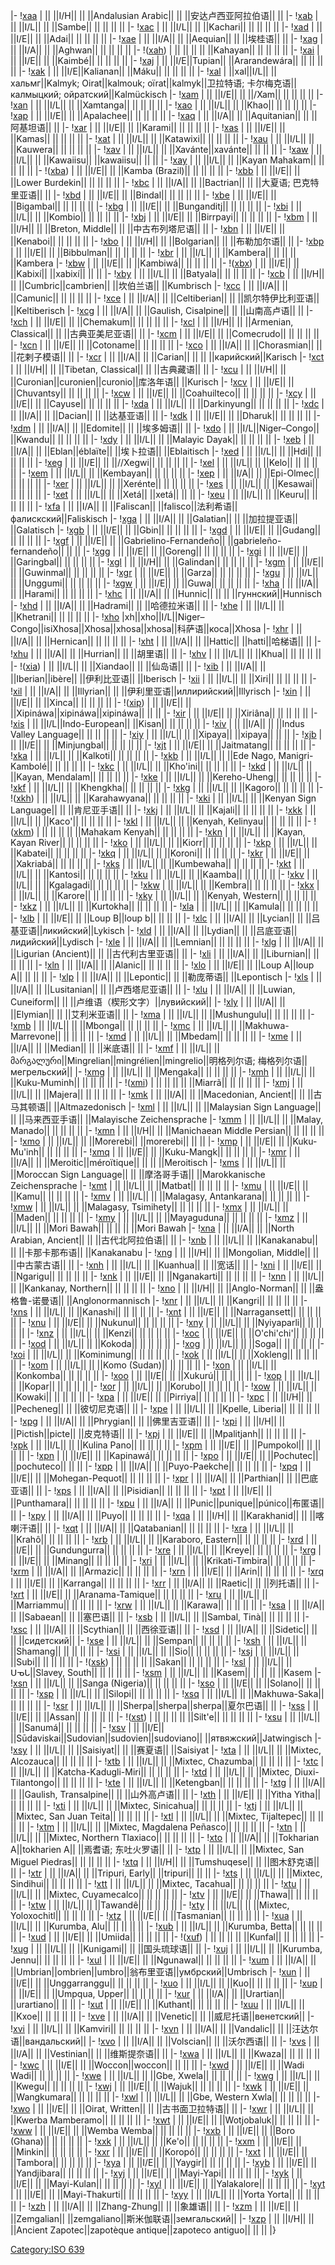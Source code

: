 {{ISO 639-3 header|X}}
|-{{ISO 639-3 style|I|H}}
![[ISO_639:xaa|xaa]] {{anchor|xaa}}
| || ||I/H|| || ||Andalusian Arabic|| || ||安达卢西亚阿拉伯语|| ||
|-
![[ISO_639:xab|xab]] {{anchor|xab}}
| || ||I/L|| || ||Sambe|| || || || ||
|-
![[ISO_639:xac|xac]] {{anchor|xac}}
| || ||I/L|| || ||Kachari|| || || || ||
|-{{ISO 639-3 style|I|E}}
![[ISO_639:xad|xad]] {{anchor|xad}}
| || ||I/E|| || ||Adai|| || || || ||
|-{{ISO 639-3 style|I|A}}
![[ISO_639:xae|xae]] {{anchor|xae}}
| || ||I/A|| || ||Aequian|| || ||埃桂语|| ||
|-{{ISO 639-3 style|I|A}}
![[ISO_639:xag|xag]] {{anchor|xag}}
| || ||I/A|| || ||Aghwan|| || || || ||
|-
!([[ISO_639:xah|xah]]) {{anchor|xah}}
| || || || || ||Kahayan|| || || || ||
|-{{ISO 639-3 style|I|E}}
![[ISO_639:xai|xai]] {{anchor|xai}}
| || ||I/E|| || ||Kaimbé|| || || || ||
|-{{ISO 639-3 style|I|E}}
![[ISO_639:xaj|xaj]] {{anchor|xaj}}
| || ||I/E||Tupian|| ||Ararandewára|| || || || ||
|-{{ISO 639-3 style|I|E}}
![[ISO_639:xak|xak]] {{anchor|xak}}
| || ||I/E||Kalianan|| ||Máku|| || || || ||
|-
![[ISO_639:xal|xal]] {{anchor|xal}}
| ||xal||I/L|| ||хальмг||Kalmyk; Oirat||kalmouk; oïrat||kalmyk||卫拉特语; 卡尔梅克语||калмыцкий; ойратский||Kalmückisch
|-{{ISO 639-3 style|I|E}}
![[ISO_639:xam|xam]] {{anchor|xam}}
| || ||I/E|| || ||/Xam|| || || || ||
|-
![[ISO_639:xan|xan]] {{anchor|xan}}
| || ||I/L|| || ||Xamtanga|| || || || ||
|-
![[ISO_639:xao|xao]] {{anchor|xao}}
| || ||I/L|| || ||Khao|| || || || ||
|-{{ISO 639-3 style|I|E}}
![[ISO_639:xap|xap]] {{anchor|xap}}
| || ||I/E|| || ||Apalachee|| || || || ||
|-{{ISO 639-3 style|I|A}}
![[ISO_639:xaq|xaq]] {{anchor|xaq}}
| || ||I/A|| || ||Aquitanian|| || ||阿基坦语|| ||
|-{{ISO 639-3 style|I|E}}
![[ISO_639:xar|xar]] {{anchor|xar}}
| || ||I/E|| || ||Karami|| || || || ||
|-{{ISO 639-3 style|I|E}}
![[ISO_639:xas|xas]] {{anchor|xas}}
| || ||I/E|| || ||Kamas|| || || || ||
|-
![[ISO_639:xat|xat]] {{anchor|xat}}
| || ||I/L|| || ||Katawixi|| || || || ||
|-
![[ISO_639:xau|xau]] {{anchor|xau}}
| || ||I/L|| || ||Kauwera|| || || || ||
|-
![[ISO_639:xav|xav]] {{anchor|xav}}
| || ||I/L|| || ||Xavánte||xavánte|| || || ||
|-
![[ISO_639:xaw|xaw]] {{anchor|xaw}}
| || ||I/L|| || ||Kawaiisu|| ||kawaiisu|| || ||
|-
![[ISO_639:xay|xay]] {{anchor|xay}}
| || ||I/L|| || ||Kayan Mahakam|| || || || ||
|-{{ISO 639-3 style|I|E}}
!([[ISO_639:xba|xba]]) {{anchor|xba}}
| || ||I/E|| || ||Kamba (Brazil)|| || || || ||
|-{{ISO 639-3 style|I|E}}
![[ISO_639:xbb|xbb]] {{anchor|xbb}}
| || ||I/E|| || ||Lower Burdekin|| || || || ||
|-{{ISO 639-3 style|I|A}}
![[ISO_639:xbc|xbc]] {{anchor|xbc}}
| || ||I/A|| || ||Bactrian|| || ||大夏语; 巴克特里亚语|| ||
|-{{ISO 639-3 style|I|E}}
![[ISO_639:xbd|xbd]] {{anchor|xbd}}
| || ||I/E|| || ||Bindal|| || || || ||
|-{{ISO 639-3 style|I|E}}
![[ISO_639:xbe|xbe]] {{anchor|xbe}}
| || ||I/E|| || ||Bigambal|| || || || ||
|-{{ISO 639-3 style|I|E}}
![[ISO_639:xbg|xbg]] {{anchor|xbg}}
| || ||I/E|| || ||Bunganditj|| || || || ||
|-
![[ISO_639:xbi|xbi]] {{anchor|xbi}}
| || ||I/L|| || ||Kombio|| || || || ||
|-{{ISO 639-3 style|I|E}}
![[ISO_639:xbj|xbj]] {{anchor|xbj}}
| || ||I/E|| || ||Birrpayi|| || || || ||
|-{{ISO 639-3 style|I|H}}
![[ISO_639:xbm|xbm]] {{anchor|xbm}}
| || ||I/H|| || ||Breton, Middle|| || ||中古布列塔尼语|| ||
|-{{ISO 639-3 style|I|E}}
![[ISO_639:xbn|xbn]] {{anchor|xbn}}
| || ||I/E|| || ||Kenaboi|| || || || ||
|-{{ISO 639-3 style|I|H}}
![[ISO_639:xbo|xbo]] {{anchor|xbo}}
| || ||I/H|| || ||Bolgarian|| || ||布勒加尔语|| ||
|-{{ISO 639-3 style|I|E}}
![[ISO_639:xbp|xbp]] {{anchor|xbp}}
| || ||I/E|| || ||Bibbulman|| || || || ||
|-
![[ISO_639:xbr|xbr]] {{anchor|xbr}}
| || ||I/L|| || ||Kambera|| || || || ||Kambera
|-{{ISO 639-3 style|I|E}}
![[ISO_639:xbw|xbw]] {{anchor|xbw}}
| || ||I/E|| || ||Kambiwá|| || || || ||
|-{{ISO 639-3 style|I|E}}
!([[ISO_639:xbx|xbx]]) {{anchor|xbx}}
| || ||I/E|| || ||Kabixí|| ||xabixí|| || ||
|-
![[ISO_639:xby|xby]] {{anchor|xby}}
| || ||I/L|| || ||Batyala|| || || || ||
|-{{ISO 639-3 style|I|H}}
![[ISO_639:xcb|xcb]] {{anchor|xcb}}
| || ||I/H|| || ||Cumbric||cambrien|| ||坎伯兰语|| ||Kumbrisch
|-{{ISO 639-3 style|I|A}}
![[ISO_639:xcc|xcc]] {{anchor|xcc}}
| || ||I/A|| || ||Camunic|| || || || ||
|-{{ISO 639-3 style|I|A}}
![[ISO_639:xce|xce]] {{anchor|xce}}
| || ||I/A|| || ||Celtiberian|| || ||凯尔特伊比利亚语|| ||Keltiberisch
|-{{ISO 639-3 style|I|A}}
![[ISO_639:xcg|xcg]] {{anchor|xcg}}
| || ||I/A|| || ||Gaulish, Cisalpine|| || ||山南高卢语|| ||
|-{{ISO 639-3 style|I|E}}
![[ISO_639:xch|xch]] {{anchor|xch}}
| || ||I/E|| || ||Chemakum|| || || || ||
|-{{ISO 639-3 style|I|H}}
![[ISO_639:xcl|xcl]] {{anchor|xcl}}
| || ||I/H|| || ||Armenian, Classical|| || ||古典亚美尼亚语|| ||
|-{{ISO 639-3 style|I|E}}
![[ISO_639:xcm|xcm]] {{anchor|xcm}}
| || ||I/E|| || ||Comecrudo|| || || || ||
|-{{ISO 639-3 style|I|E}}
![[ISO_639:xcn|xcn]] {{anchor|xcn}}
| || ||I/E|| || ||Cotoname|| || || || ||
|-{{ISO 639-3 style|I|A}}
![[ISO_639:xco|xco]] {{anchor|xco}}
| || ||I/A|| || ||Chorasmian|| || ||花剌子模语|| ||
|-{{ISO 639-3 style|I|A}}
![[ISO_639:xcr|xcr]] {{anchor|xcr}}
| || ||I/A|| || ||Carian|| || || ||карийский||Karisch
|-{{ISO 639-3 style|I|H}}
![[ISO_639:xct|xct]] {{anchor|xct}}
| || ||I/H|| || ||Tibetan, Classical|| || ||古典藏语|| ||
|-{{ISO 639-3 style|I|H}}
![[ISO_639:xcu|xcu]] {{anchor|xcu}}
| || ||I/H|| || ||Curonian||curonien||curonio||库洛年语|| ||Kurisch
|-{{ISO 639-3 style|I|E}}
![[ISO_639:xcv|xcv]] {{anchor|xcv}}
| || ||I/E|| || ||Chuvantsy|| || || || ||
|-{{ISO 639-3 style|I|E}}
![[ISO_639:xcw|xcw]] {{anchor|xcw}}
| || ||I/E|| || ||Coahuilteco|| || || || ||
|-{{ISO 639-3 style|I|E}}
![[ISO_639:xcy|xcy]] {{anchor|xcy}}
| || ||I/E|| || ||Cayuse|| || || || ||
|-
![[ISO_639:xda|xda]] {{anchor|xda}}
| || ||I/L|| || ||Darkinyung|| || || || ||
|-{{ISO 639-3 style|I|A}}
![[ISO_639:xdc|xdc]] {{anchor|xdc}}
| || ||I/A|| || ||Dacian|| || ||达基亚语|| ||
|-{{ISO 639-3 style|I|E}}
![[ISO_639:xdk|xdk]] {{anchor|xdk}}
| || ||I/E|| || ||Dharuk|| || || || ||
|-{{ISO 639-3 style|I|A}}
![[ISO_639:xdm|xdm]] {{anchor|xdm}}
| || ||I/A|| || ||Edomite|| || ||埃多姆语|| ||
|-
![[ISO_639:xdo|xdo]] {{anchor|xdo}}
| || ||I/L||Niger–Congo|| ||Kwandu|| || || || ||
|-
![[ISO_639:xdy|xdy]] {{anchor|xdy}}
| || ||I/L|| || ||Malayic Dayak|| || || || ||
|-{{ISO 639-3 style|I|A}}
![[ISO_639:xeb|xeb]] {{anchor|xeb}}
| || ||I/A|| || ||Eblan||éblaïte|| ||埃卜拉语|| ||Eblaitisch
|-
![[ISO_639:xed|xed]] {{anchor|xed}}
| || ||I/L|| || ||Hdi|| || || || ||
|-{{ISO 639-3 style|I|E}}
![[ISO_639:xeg|xeg]] {{anchor|xeg}}
| || ||I/E|| || ||//Xegwi|| || || || ||
|-
![[ISO_639:xel|xel]] {{anchor|xel}}
| || ||I/L|| || ||Kelo|| || || || ||
|-
![[ISO_639:xem|xem]] {{anchor|xem}}
| || ||I/L|| || ||Kembayan|| || || || ||
|-{{ISO 639-3 style|I|A}}
![[ISO_639:xep|xep]] {{anchor|xep}}
| || ||I/A|| || ||Epi-Olmec|| || || || ||
|-
![[ISO_639:xer|xer]] {{anchor|xer}}
| || ||I/L|| || ||Xerénte|| || || || ||
|-
![[ISO_639:xes|xes]] {{anchor|xes}}
| || ||I/L|| || ||Kesawai|| || || || ||
|-
![[ISO_639:xet|xet]] {{anchor|xet}}
| || ||I/L|| || ||Xetá|| ||xetá|| || ||
|-
![[ISO_639:xeu|xeu]] {{anchor|xeu}}
| || ||I/L|| || ||Keuru|| || || || ||
|-{{ISO 639-3 style|I|A}}
![[ISO_639:xfa|xfa]] {{anchor|xfa}}
| || ||I/A|| || ||Faliscan|| ||falisco||法利希语||фалискский||Faliskisch
|-{{ISO 639-3 style|I|A}}
![[ISO_639:xga|xga]] {{anchor|xga}}
| || ||I/A|| || ||Galatian|| || ||加拉提亚语|| ||Galatisch
|-{{ISO 639-3 style|I|E}}
![[ISO_639:xgb|xgb]] {{anchor|xgb}}
| || ||I/E|| || ||Gbin|| || || || ||
|-{{ISO 639-3 style|I|E}}
![[ISO_639:xgd|xgd]] {{anchor|xgd}}
| || ||I/E|| || ||Gudang|| || || || ||
|-{{ISO 639-3 style|I|E}}
![[ISO_639:xgf|xgf]] {{anchor|xgf}}
| || ||I/E|| || ||Gabrielino-Fernandeño|| ||gabrieleño-fernandeño|| || ||
|-{{ISO 639-3 style|I|E}}
![[ISO_639:xgg|xgg]] {{anchor|xgg}}
| || ||I/E|| || ||Goreng|| || || || ||
|-{{ISO 639-3 style|I|E}}
![[ISO_639:xgi|xgi]] {{anchor|xgi}}
| || ||I/E|| || ||Garingbal|| || || || ||
|-{{ISO 639-3 style|I|H}}
![[ISO_639:xgl|xgl]] {{anchor|xgl}}
| || ||I/H|| || ||Galindan|| || || || ||
|-{{ISO 639-3 style|I|E}}
![[ISO_639:xgm|xgm]] {{anchor|xgm}}
| || ||I/E|| || ||Guwinmal|| || || || ||
|-{{ISO 639-3 style|I|E}}
![[ISO_639:xgr|xgr]] {{anchor|xgr}}
| || ||I/E|| || ||Garza|| || || || ||
|-
![[ISO_639:xgu|xgu]] {{anchor|xgu}}
| || ||I/L|| || ||Unggumi|| || || || ||
|-{{ISO 639-3 style|I|E}}
![[ISO_639:xgw|xgw]] {{anchor|xgw}}
| || ||I/E|| || ||Guwa|| || || || ||
|-{{ISO 639-3 style|I|A}}
![[ISO_639:xha|xha]] {{anchor|xha}}
| || ||I/A|| || ||Harami|| || || || ||
|-{{ISO 639-3 style|I|A}}
![[ISO_639:xhc|xhc]] {{anchor|xhc}}
| || ||I/A|| || ||Hunnic|| || || ||гуннский||Hunnisch
|-{{ISO 639-3 style|I|A}}
![[ISO_639:xhd|xhd]] {{anchor|xhd}}
| || ||I/A|| || ||Hadrami|| || ||哈德拉米语|| ||
|-
![[ISO_639:xhe|xhe]] {{anchor|xhe}}
| || ||I/L|| || ||Khetrani|| || || || ||
|-
![[ISO_639:xho|xho]] {{anchor|xho}}
|xh||xho||I/L||Niger–Congo||isiXhosa||Xhosa||xhosa||xhosa||科萨语||коса||Xhosa
|-{{ISO 639-3 style|I|A}}
![[ISO_639:xhr|xhr]] {{anchor|xhr}}
| || ||I/A|| || ||Hernican|| || || || ||
|-{{ISO 639-3 style|I|A}}
![[ISO_639:xht|xht]] {{anchor|xht}}
| || ||I/A|| || ||Hattic|| ||hatti||哈梯语|| ||
|-{{ISO 639-3 style|I|A}}
![[ISO_639:xhu|xhu]] {{anchor|xhu}}
| || ||I/A|| || ||Hurrian|| || ||胡里语|| ||
|-
![[ISO_639:xhv|xhv]] {{anchor|xhv}}
| || ||I/L|| || ||Khua|| || || || ||
|-
!([[ISO_639:xia|xia]]) {{anchor|xia}}
| || ||I/L|| || ||Xiandao|| || ||仙岛语|| ||
|-{{ISO 639-3 style|I|A}}
![[ISO_639:xib|xib]] {{anchor|xib}}
| || ||I/A|| || ||Iberian||ibère|| ||伊利比亚语|| ||Iberisch
|-
![[ISO_639:xii|xii]] {{anchor|xii}}
| || ||I/L|| || ||Xiri|| || || || ||
|-{{ISO 639-3 style|I|A}}
![[ISO_639:xil|xil]] {{anchor|xil}}
| || ||I/A|| || ||Illyrian|| || ||伊利里亚语||иллирийский||Illyrisch
|-{{ISO 639-3 style|I|E}}
![[ISO_639:xin|xin]] {{anchor|xin}}
| || ||I/E|| || ||Xinca|| || || || ||
|-{{ISO 639-3 style|I|E}}
!([[ISO_639:xip|xip]]) {{anchor|xip}}
| || ||I/E|| || ||Xipináwa||xipináwa||xipináwa|| || ||
|-{{ISO 639-3 style|I|E}}
![[ISO_639:xir|xir]] {{anchor|xir}}
| || ||I/E|| || ||Xiriâna|| || || || ||
|-
![[ISO_639:xis|xis]] {{anchor|xis}}
| || ||I/L||Indo-European|| ||Kisan|| || || || ||
|-{{ISO 639-3 style|I|A}}
![[ISO_639:xiv|xiv]] {{anchor|xiv}}
| || ||I/A|| || ||Indus Valley Language|| || || || ||
|-
![[ISO_639:xiy|xiy]] {{anchor|xiy}}
| || ||I/L|| || ||Xipaya|| ||xipaya|| || ||
|-{{ISO 639-3 style|I|E}}
![[ISO_639:xjb|xjb]] {{anchor|xjb}}
| || ||I/E|| || ||Minjungbal|| || || || ||
|-{{ISO 639-3 style|I|E}}
![[ISO_639:xjt|xjt]] {{anchor|xjt}}
| || ||I/E|| || ||Jaitmatang|| || || || ||
|-
![[ISO_639:xka|xka]] {{anchor|xka}}
| || ||I/L|| || ||Kalkoti|| || || || ||
|-
![[ISO_639:xkb|xkb]] {{anchor|xkb}}
| || ||I/L|| || ||Ede Nago, Manigri-Kambolé|| || || || ||
|-
![[ISO_639:xkc|xkc]] {{anchor|xkc}}
| || ||I/L|| || ||Kho'ini|| || || || ||
|-
![[ISO_639:xkd|xkd]] {{anchor|xkd}}
| || ||I/L|| || ||Kayan, Mendalam|| || || || ||
|-
![[ISO_639:xke|xke]] {{anchor|xke}}
| || ||I/L|| || ||Kereho-Uheng|| || || || ||
|-
![[ISO_639:xkf|xkf]] {{anchor|xkf}}
| || ||I/L|| || ||Khengkha|| || || || ||
|-
![[ISO_639:xkg|xkg]] {{anchor|xkg}}
| || ||I/L|| || ||Kagoro|| || || || ||
|-
!([[ISO_639:xkh|xkh]]) {{anchor|xkh}}
| || ||I/L|| || ||Karahawyana|| || || || ||
|-
![[ISO_639:xki|xki]] {{anchor|xki}}
| || ||I/L|| || ||Kenyan Sign Language|| || ||肯尼亚手语|| ||
|-
![[ISO_639:xkj|xkj]] {{anchor|xkj}}
| || ||I/L|| || ||Kajali|| || || || ||
|-
![[ISO_639:xkk|xkk]] {{anchor|xkk}}
| || ||I/L|| || ||Kaco'|| || || || ||
|-
![[ISO_639:xkl|xkl]] {{anchor|xkl}}
| || ||I/L|| || ||Kenyah, Kelinyau|| || || || ||
|-
!([[ISO_639:xkm|xkm]]) {{anchor|xkm}}
| || || || || ||Mahakam Kenyah|| || || || ||
|-
![[ISO_639:xkn|xkn]] {{anchor|xkn}}
| || ||I/L|| || ||Kayan, Kayan River|| || || || ||
|-
![[ISO_639:xko|xko]] {{anchor|xko}}
| || ||I/L|| || ||Kiorr|| || || || ||
|-
![[ISO_639:xkp|xkp]] {{anchor|xkp}}
| || ||I/L|| || ||Kabatei|| || || || ||
|-
![[ISO_639:xkq|xkq]] {{anchor|xkq}}
| || ||I/L|| || ||Koroni|| || || || ||
|-{{ISO 639-3 style|I|E}}
![[ISO_639:xkr|xkr]] {{anchor|xkr}}
| || ||I/E|| || ||Xakriabá|| || || || ||
|-
![[ISO_639:xks|xks]] {{anchor|xks}}
| || ||I/L|| || ||Kumbewaha|| || || || ||
|-
![[ISO_639:xkt|xkt]] {{anchor|xkt}}
| || ||I/L|| || ||Kantosi|| || || || ||
|-
![[ISO_639:xku|xku]] {{anchor|xku}}
| || ||I/L|| || ||Kaamba|| || || || ||
|-
![[ISO_639:xkv|xkv]] {{anchor|xkv}}
| || ||I/L|| || ||Kgalagadi|| || || || ||
|-
![[ISO_639:xkw|xkw]] {{anchor|xkw}}
| || ||I/L|| || ||Kembra|| || || || ||
|-
![[ISO_639:xkx|xkx]] {{anchor|xkx}}
| || ||I/L|| || ||Karore|| || || || ||
|-
![[ISO_639:xky|xky]] {{anchor|xky}}
| || ||I/L|| || ||Kenyah, Western|| || || || ||
|-
![[ISO_639:xkz|xkz]] {{anchor|xkz}}
| || ||I/L|| || ||Kurtokha|| || || || ||
|-
![[ISO_639:xla|xla]] {{anchor|xla}}
| || ||I/L|| || ||Kamula|| || || || ||
|-{{ISO 639-3 style|I|E}}
![[ISO_639:xlb|xlb]] {{anchor|xlb}}
| || ||I/E|| || ||Loup B||loup b|| || || ||
|-{{ISO 639-3 style|I|A}}
![[ISO_639:xlc|xlc]] {{anchor|xlc}}
| || ||I/A|| || ||Lycian|| || ||吕基亚语||ликийский||Lykisch
|-{{ISO 639-3 style|I|A}}
![[ISO_639:xld|xld]] {{anchor|xld}}
| || ||I/A|| || ||Lydian|| || ||吕底亚语||лидийский||Lydisch
|-{{ISO 639-3 style|I|A}}
![[ISO_639:xle|xle]] {{anchor|xle}}
| || ||I/A|| || ||Lemnian|| || || || ||
|-{{ISO 639-3 style|I|A}}
![[ISO_639:xlg|xlg]] {{anchor|xlg}}
| || ||I/A|| || ||Ligurian (Ancient)|| || ||古代利古里亚语|| ||
|-{{ISO 639-3 style|I|A}}
![[ISO_639:xli|xli]] {{anchor|xli}}
| || ||I/A|| || ||Liburnian|| || || || ||
|-{{ISO 639-3 style|I|A}}
![[ISO_639:xln|xln]] {{anchor|xln}}
| || ||I/A|| || ||Alanic|| || || || ||
|-{{ISO 639-3 style|I|E}}
![[ISO_639:xlo|xlo]] {{anchor|xlo}}
| || ||I/E|| || ||Loup A||loup A|| || || ||
|-{{ISO 639-3 style|I|A}}
![[ISO_639:xlp|xlp]] {{anchor|xlp}}
| || ||I/A|| || ||Lepontic|| || ||勒庞蒂语|| ||Lepontisch
|-{{ISO 639-3 style|I|A}}
![[ISO_639:xls|xls]] {{anchor|xls}}
| || ||I/A|| || ||Lusitanian|| || ||卢西塔尼亚语|| ||
|-{{ISO 639-3 style|I|A}}
![[ISO_639:xlu|xlu]] {{anchor|xlu}}
| || ||I/A|| || ||Luwian, Cuneiform|| || ||卢维语（楔形文字）||лувийский||
|-{{ISO 639-3 style|I|A}}
![[ISO_639:xly|xly]] {{anchor|xly}}
| || ||I/A|| || ||Elymian|| || ||艾利米亚语|| ||
|-
![[ISO_639:xma|xma]] {{anchor|xma}}
| || ||I/L|| || ||Mushungulu|| || || || ||
|-
![[ISO_639:xmb|xmb]] {{anchor|xmb}}
| || ||I/L|| || ||Mbonga|| || || || ||
|-
![[ISO_639:xmc|xmc]] {{anchor|xmc}}
| || ||I/L|| || ||Makhuwa-Marrevone|| || || || ||
|-
![[ISO_639:xmd|xmd]] {{anchor|xmd}}
| || ||I/L|| || ||Mbedam|| || || || ||
|-{{ISO 639-3 style|I|A}}
![[ISO_639:xme|xme]] {{anchor|xme}}
| || ||I/A|| || ||Median|| || ||米底语|| ||
|-
![[ISO_639:xmf|xmf]] {{anchor|xmf}}
| || ||I/L|| ||მარგალური||Mingrelian||mingrélien||mingrelio||明格列尔语; 梅格列尔语||мегрельский||
|-
![[ISO_639:xmg|xmg]] {{anchor|xmg}}
| || ||I/L|| || ||Mengaka|| || || || ||
|-
![[ISO_639:xmh|xmh]] {{anchor|xmh}}
| || ||I/L|| || ||Kuku-Muminh|| || || || ||
|-
!([[ISO_639:xmi|xmi]]) {{anchor|xmi}}
| || || || || ||Miarrã|| || || || ||
|-
![[ISO_639:xmj|xmj]] {{anchor|xmj}}
| || ||I/L|| || ||Majera|| || || || ||
|-{{ISO 639-3 style|I|A}}
![[ISO_639:xmk|xmk]] {{anchor|xmk}}
| || ||I/A|| || ||Macedonian, Ancient|| || ||古马其顿语|| ||Altmazedonisch
|-
![[ISO_639:xml|xml]] {{anchor|xml}}
| || ||I/L|| || ||Malaysian Sign Language|| || ||马来西亚手语|| ||Malayische Zeichensprache
|-
![[ISO_639:xmm|xmm]] {{anchor|xmm}}
| || ||I/L|| || ||Malay, Manado|| || || || ||
|-{{ISO 639-3 style|I|H}}
![[ISO_639:xmn|xmn]] {{anchor|xmn}}
| || ||I/H|| || ||Manichaean Middle Persian|| || || || ||
|-
![[ISO_639:xmo|xmo]] {{anchor|xmo}}
| || ||I/L|| || ||Morerebi|| ||morerebi|| || ||
|-{{ISO 639-3 style|I|E}}
![[ISO_639:xmp|xmp]] {{anchor|xmp}}
| || ||I/E|| || ||Kuku-Mu'inh|| || || || ||
|-{{ISO 639-3 style|I|E}}
![[ISO_639:xmq|xmq]] {{anchor|xmq}}
| || ||I/E|| || ||Kuku-Mangk|| || || || ||
|-{{ISO 639-3 style|I|A}}
![[ISO_639:xmr|xmr]] {{anchor|xmr}}
| || ||I/A|| || ||Meroitic||méroïtique|| || || ||Meroitisch
|-
![[ISO_639:xms|xms]] {{anchor|xms}}
| || ||I/L|| || ||Moroccan Sign Language|| || ||摩洛哥手语|| ||Marokkanische Zeichensprache
|-
![[ISO_639:xmt|xmt]] {{anchor|xmt}}
| || ||I/L|| || ||Matbat|| || || || ||
|-{{ISO 639-3 style|I|E}}
![[ISO_639:xmu|xmu]] {{anchor|xmu}}
| || ||I/E|| || ||Kamu|| || || || ||
|-
![[ISO_639:xmv|xmv]] {{anchor|xmv}}
| || ||I/L|| || ||Malagasy, Antankarana|| || || || ||
|-
![[ISO_639:xmw|xmw]] {{anchor|xmw}}
| || ||I/L|| || ||Malagasy, Tsimihety|| || || || ||
|-
![[ISO_639:xmx|xmx]] {{anchor|xmx}}
| || ||I/L|| || ||Maden|| || || || ||
|-
![[ISO_639:xmy|xmy]] {{anchor|xmy}}
| || ||I/L|| || ||Mayaguduna|| || || || ||
|-
![[ISO_639:xmz|xmz]] {{anchor|xmz}}
| || ||I/L|| || ||Mori Bawah|| || || || ||Mori Bawah
|-{{ISO 639-3 style|I|A}}
![[ISO_639:xna|xna]] {{anchor|xna}}
| || ||I/A|| || ||North Arabian, Ancient|| || ||古代北阿拉伯语|| ||
|-
![[ISO_639:xnb|xnb]] {{anchor|xnb}}
| || ||I/L|| || ||Kanakanabu|| || ||卡那卡那布语|| ||Kanakanabu
|-{{ISO 639-3 style|I|H}}
![[ISO_639:xng|xng]] {{anchor|xng}}
| || ||I/H|| || ||Mongolian, Middle|| || ||中古蒙古语|| ||
|-
![[ISO_639:xnh|xnh]] {{anchor|xnh}}
| || ||I/L|| || ||Kuanhua|| || ||宽话|| ||
|-{{ISO 639-3 style|I|E}}
![[ISO_639:xni|xni]] {{anchor|xni}}
| || ||I/E|| || ||Ngarigu|| || || || ||
|-{{ISO 639-3 style|I|E}}
![[ISO_639:xnk|xnk]] {{anchor|xnk}}
| || ||I/E|| || ||Nganakarti|| || || || ||
|-
![[ISO_639:xnn|xnn]] {{anchor|xnn}}
| || ||I/L|| || ||Kankanay, Northern|| || || || ||
|-{{ISO 639-3 style|I|H}}
![[ISO_639:xno|xno]] {{anchor|xno}}
| || ||I/H|| || ||Anglo-Norman|| || ||盎格鲁-诺曼语|| ||Anglonormannisch
|-
![[ISO_639:xnr|xnr]] {{anchor|xnr}}
| || ||I/L|| || ||Kangri|| || || || ||
|-
![[ISO_639:xns|xns]] {{anchor|xns}}
| || ||I/L|| || ||Kanashi|| || || || ||
|-{{ISO 639-3 style|I|E}}
![[ISO_639:xnt|xnt]] {{anchor|xnt}}
| || ||I/E|| || ||Narragansett|| || || || ||
|-{{ISO 639-3 style|I|E}}
![[ISO_639:xnu|xnu]] {{anchor|xnu}}
| || ||I/E|| || ||Nukunul|| || || || ||
|-
![[ISO_639:xny|xny]] {{anchor|xny}}
| || ||I/L|| || ||Nyiyaparli|| || || || ||
|-
![[ISO_639:xnz|xnz]] {{anchor|xnz}}
| || ||I/L|| || ||Kenzi|| || || || ||
|-{{ISO 639-3 style|I|E}}
![[ISO_639:xoc|xoc]] {{anchor|xoc}}
| || ||I/E|| || ||O'chi'chi'|| || || || ||
|-
![[ISO_639:xod|xod]] {{anchor|xod}}
| || ||I/L|| || ||Kokoda|| || || || ||
|-
![[ISO_639:xog|xog]] {{anchor|xog}}
| || ||I/L|| || ||Soga|| || || || ||
|-
![[ISO_639:xoi|xoi]] {{anchor|xoi}}
| || ||I/L|| || ||Kominimung|| || || || ||
|-
![[ISO_639:xok|xok]] {{anchor|xok}}
| || ||I/L|| || ||Xokleng|| || || || ||
|-
![[ISO_639:xom|xom]] {{anchor|xom}}
| || ||I/L|| || ||Komo (Sudan)|| || || || ||
|-
![[ISO_639:xon|xon]] {{anchor|xon}}
| || ||I/L|| || ||Konkomba|| || || || ||
|-{{ISO 639-3 style|I|E}}
![[ISO_639:xoo|xoo]] {{anchor|xoo}}
| || ||I/E|| || ||Xukurú|| || || || ||
|-
![[ISO_639:xop|xop]] {{anchor|xop}}
| || ||I/L|| || ||Kopar|| || || || ||
|-
![[ISO_639:xor|xor]] {{anchor|xor}}
| || ||I/L|| || ||Korubo|| || || || ||
|-
![[ISO_639:xow|xow]] {{anchor|xow}}
| || ||I/L|| || ||Kowaki|| || || || ||
|-{{ISO 639-3 style|I|E}}
![[ISO_639:xpa|xpa]] {{anchor|xpa}}
| || ||I/E|| || ||Pirriya|| || || || ||
|-{{ISO 639-3 style|I|H}}
![[ISO_639:xpc|xpc]] {{anchor|xpc}}
| || ||I/H|| || ||Pecheneg|| || ||彼切尼克语|| ||
|-
![[ISO_639:xpe|xpe]] {{anchor|xpe}}
| || ||I/L|| || ||Kpelle, Liberia|| || || || ||
|-{{ISO 639-3 style|I|A}}
![[ISO_639:xpg|xpg]] {{anchor|xpg}}
| || ||I/A|| || ||Phrygian|| || ||佛里吉亚语|| ||
|-{{ISO 639-3 style|I|H}}
![[ISO_639:xpi|xpi]] {{anchor|xpi}}
| || ||I/H|| || ||Pictish||picte|| ||皮克特语|| ||
|-{{ISO 639-3 style|I|E}}
![[ISO_639:xpj|xpj]] {{anchor|xpj}}
| || ||I/E|| || ||Mpalitjanh|| || || || ||
|-
![[ISO_639:xpk|xpk]] {{anchor|xpk}}
| || ||I/L|| || ||Kulina Pano|| || || || ||
|-{{ISO 639-3 style|I|E}}
![[ISO_639:xpm|xpm]] {{anchor|xpm}}
| || ||I/E|| || ||Pumpokol|| || || || ||
|-{{ISO 639-3 style|I|E}}
![[ISO_639:xpn|xpn]] {{anchor|xpn}}
| || ||I/E|| || ||Kapinawá|| || || || ||
|-{{ISO 639-3 style|I|E}}
![[ISO_639:xpo|xpo]] {{anchor|xpo}}
| || ||I/E|| || ||Pochutec|| ||pochuteco|| || ||
|-{{ISO 639-3 style|I|A}}
![[ISO_639:xpp|xpp]] {{anchor|xpp}}
| || ||I/A|| || ||Puyo-Paekche|| || || || ||
|-{{ISO 639-3 style|I|E}}
![[ISO_639:xpq|xpq]] {{anchor|xpq}}
| || ||I/E|| || ||Mohegan-Pequot|| || || || ||
|-{{ISO 639-3 style|I|A}}
![[ISO_639:xpr|xpr]] {{anchor|xpr}}
| || ||I/A|| || ||Parthian|| || ||巴底亚语|| ||
|-{{ISO 639-3 style|I|A}}
![[ISO_639:xps|xps]] {{anchor|xps}}
| || ||I/A|| || ||Pisidian|| || || || ||
|-{{ISO 639-3 style|I|E}}
![[ISO_639:xpt|xpt]] {{anchor|xpt}}
| || ||I/E|| || ||Punthamara|| || || || ||
|-{{ISO 639-3 style|I|A}}
![[ISO_639:xpu|xpu]] {{anchor|xpu}}
| || ||I/A|| || ||Punic||punique||púnico||布匿语|| ||
|-{{ISO 639-3 style|I|A}}
![[ISO_639:xpy|xpy]] {{anchor|xpy}}
| || ||I/A|| || ||Puyo|| || || || ||
|-{{ISO 639-3 style|I|H}}
![[ISO_639:xqa|xqa]] {{anchor|xqa}}
| || ||I/H|| || ||Karakhanid|| || ||喀喇汗语|| ||
|-{{ISO 639-3 style|I|A}}
![[ISO_639:xqt|xqt]] {{anchor|xqt}}
| || ||I/A|| || ||Qatabanian|| || || || ||
|-
![[ISO_639:xra|xra]] {{anchor|xra}}
| || ||I/L|| || ||Krahô|| || || || ||
|-
![[ISO_639:xrb|xrb]] {{anchor|xrb}}
| || ||I/L|| || ||Karaboro, Eastern|| || || || ||
|-{{ISO 639-3 style|I|E}}
![[ISO_639:xrd|xrd]] {{anchor|xrd}}
| || ||I/E|| || ||Gundungurra|| || || || ||
|-
![[ISO_639:xre|xre]] {{anchor|xre}}
| || ||I/L|| || ||Kreye|| || || || ||
|-{{ISO 639-3 style|I|E}}
![[ISO_639:xrg|xrg]] {{anchor|xrg}}
| || ||I/E|| || ||Minang|| || || || ||
|-
![[ISO_639:xri|xri]] {{anchor|xri}}
| || ||I/L|| || ||Krikati-Timbira|| || || || ||
|-{{ISO 639-3 style|I|A}}
![[ISO_639:xrm|xrm]] {{anchor|xrm}}
| || ||I/A|| || ||Armazic|| || || || ||
|-{{ISO 639-3 style|I|E}}
![[ISO_639:xrn|xrn]] {{anchor|xrn}}
| || ||I/E|| || ||Arin|| || || || ||
|-{{ISO 639-3 style|I|E}}
![[ISO_639:xrq|xrq]] {{anchor|xrq}}
| || ||I/E|| || ||Karranga|| || || || ||
|-{{ISO 639-3 style|I|A}}
![[ISO_639:xrr|xrr]] {{anchor|xrr}}
| || ||I/A|| || ||Raetic|| || ||列托语|| ||
|-{{ISO 639-3 style|I|E}}
![[ISO_639:xrt|xrt]] {{anchor|xrt}}
| || ||I/E|| || ||Aranama-Tamique|| || || || ||
|-
![[ISO_639:xru|xru]] {{anchor|xru}}
| || ||I/L|| || ||Marriammu|| || || || ||
|-
![[ISO_639:xrw|xrw]] {{anchor|xrw}}
| || ||I/L|| || ||Karawa|| || || || ||
|-{{ISO 639-3 style|I|A}}
![[ISO_639:xsa|xsa]] {{anchor|xsa}}
| || ||I/A|| || ||Sabaean|| || ||塞巴语|| ||
|-
![[ISO_639:xsb|xsb]] {{anchor|xsb}}
| || ||I/L|| || ||Sambal, Tinà|| || || || ||
|-{{ISO 639-3 style|I|A}}
![[ISO_639:xsc|xsc]] {{anchor|xsc}}
| || ||I/A|| || ||Scythian|| || ||西徐亚语|| ||
|-{{ISO 639-3 style|I|A}}
![[ISO_639:xsd|xsd]] {{anchor|xsd}}
| || ||I/A|| || ||Sidetic|| || || ||сидетский||
|-
![[ISO_639:xse|xse]] {{anchor|xse}}
| || ||I/L|| || ||Sempan|| || || || ||
|-
![[ISO_639:xsh|xsh]] {{anchor|xsh}}
| || ||I/L|| || ||Shamang|| || || || ||
|-
![[ISO_639:xsi|xsi]] {{anchor|xsi}}
| || ||I/L|| || ||Sio|| || || || ||
|-
![[ISO_639:xsj|xsj]] {{anchor|xsj}}
| || ||I/L|| || ||Subi|| || || || ||
|-
!([[ISO_639:xsk|xsk]]) {{anchor|xsk}}
| || || || || ||Sakan|| || || || ||
|-
![[ISO_639:xsl|xsl]] {{anchor|xsl}}
| || ||I/L|| ||ᑌᓀᒐ||Slavey, South|| || || || ||
|-
![[ISO_639:xsm|xsm]] {{anchor|xsm}}
| || ||I/L|| || ||Kasem|| || || || ||Kasem
|-
![[ISO_639:xsn|xsn]] {{anchor|xsn}}
| || ||I/L|| || ||Sanga (Nigeria)|| || || || ||
|-{{ISO 639-3 style|I|E}}
![[ISO_639:xso|xso]] {{anchor|xso}}
| || ||I/E|| || ||Solano|| || || || ||
|-
![[ISO_639:xsp|xsp]] {{anchor|xsp}}
| || ||I/L|| || ||Silopi|| || || || ||
|-
![[ISO_639:xsq|xsq]] {{anchor|xsq}}
| || ||I/L|| || ||Makhuwa-Saka|| || || || ||
|-
![[ISO_639:xsr|xsr]] {{anchor|xsr}}
| || ||I/L|| || ||Sherpa||sherpa||sherpa||夏尔巴语|| ||
|-{{ISO 639-3 style|I|E}}
![[ISO_639:xss|xss]] {{anchor|xss}}
| || ||I/E|| || ||Assan|| || || || ||
|-
!([[ISO_639:xst|xst]]) {{anchor|xst}}
| || || || || ||Silt'e|| || || || ||
|-
![[ISO_639:xsu|xsu]] {{anchor|xsu}}
| || ||I/L|| || ||Sanumá|| || || || ||
|-{{ISO 639-3 style|I|E}}
![[ISO_639:xsv|xsv]] {{anchor|xsv}}
| || ||I/E|| ||Sūdaviskai||Sudovian||sudovien||sudoviano|| ||ятвяжский||Jatwingisch
|-
![[ISO_639:xsy|xsy]] {{anchor|xsy}}
| || ||I/L|| || ||Saisiyat|| || ||赛夏语|| ||Saisiyat
|-
![[ISO_639:xta|xta]] {{anchor|xta}}
| || ||I/L|| || ||Mixtec, Alcozauca|| || || || ||
|-
![[ISO_639:xtb|xtb]] {{anchor|xtb}}
| || ||I/L|| || ||Mixtec, Chazumba|| || || || ||
|-
![[ISO_639:xtc|xtc]] {{anchor|xtc}}
| || ||I/L|| || ||Katcha-Kadugli-Miri|| || || || ||
|-
![[ISO_639:xtd|xtd]] {{anchor|xtd}}
| || ||I/L|| || ||Mixtec, Diuxi-Tilantongo|| || || || ||
|-
![[ISO_639:xte|xte]] {{anchor|xte}}
| || ||I/L|| || ||Ketengban|| || || || ||
|-{{ISO 639-3 style|I|A}}
![[ISO_639:xtg|xtg]] {{anchor|xtg}}
| || ||I/A|| || ||Gaulish, Transalpine|| || ||山外高卢语|| ||
|-{{ISO 639-3 style|I|E}}
![[ISO_639:xth|xth]] {{anchor|xth}}
| || ||I/E|| || ||Yitha Yitha|| || || || ||
|-
![[ISO_639:xti|xti]] {{anchor|xti}}
| || ||I/L|| || ||Mixtec, Sinicahua|| || || || ||
|-
![[ISO_639:xtj|xtj]] {{anchor|xtj}}
| || ||I/L|| || ||Mixtec, San Juan Teita|| || || || ||
|-
![[ISO_639:xtl|xtl]] {{anchor|xtl}}
| || ||I/L|| || ||Mixtec, Tijaltepec|| || || || ||
|-
![[ISO_639:xtm|xtm]] {{anchor|xtm}}
| || ||I/L|| || ||Mixtec, Magdalena Peñasco|| || || || ||
|-
![[ISO_639:xtn|xtn]] {{anchor|xtn}}
| || ||I/L|| || ||Mixtec, Northern Tlaxiaco|| || || || ||
|-{{ISO 639-3 style|I|A}}
![[ISO_639:xto|xto]] {{anchor|xto}}
| || ||I/A|| || ||Tokharian A||tokharien A|| ||焉耆语; 东吐火罗语|| ||
|-
![[ISO_639:xtp|xtp]] {{anchor|xtp}}
| || ||I/L|| || ||Mixtec, San Miguel Piedras|| || || || ||
|-{{ISO 639-3 style|I|H}}
![[ISO_639:xtq|xtq]] {{anchor|xtq}}
| || ||I/H|| || ||Tumshuqese|| || ||图木舒克语|| ||
|-{{ISO 639-3 style|I|A}}
![[ISO_639:xtr|xtr]] {{anchor|xtr}}
| || ||I/A|| || ||Tripuri, Early|| ||tripuri|| || ||
|-
![[ISO_639:xts|xts]] {{anchor|xts}}
| || ||I/L|| || ||Mixtec, Sindihui|| || || || ||
|-
![[ISO_639:xtt|xtt]] {{anchor|xtt}}
| || ||I/L|| || ||Mixtec, Tacahua|| || || || ||
|-
![[ISO_639:xtu|xtu]] {{anchor|xtu}}
| || ||I/L|| || ||Mixtec, Cuyamecalco|| || || || ||
|-{{ISO 639-3 style|I|E}}
![[ISO_639:xtv|xtv]] {{anchor|xtv}}
| || ||I/E|| || ||Thawa|| || || || ||
|-
![[ISO_639:xtw|xtw]] {{anchor|xtw}}
| || ||I/L|| || ||Tawandê|| || || || ||
|-
![[ISO_639:xty|xty]] {{anchor|xty}}
| || ||I/L|| || ||Mixtec, Yoloxochitl|| || || || ||
|-{{ISO 639-3 style|I|E}}
![[ISO_639:xtz|xtz]] {{anchor|xtz}}
| || ||I/E|| || ||Tasmanian|| || || || ||
|-
![[ISO_639:xua|xua]] {{anchor|xua}}
| || ||I/L|| || ||Kurumba, Alu|| || || || ||
|-
![[ISO_639:xub|xub]] {{anchor|xub}}
| || ||I/L|| || ||Kurumba, Betta|| || || || ||
|-{{ISO 639-3 style|I|E}}
![[ISO_639:xud|xud]] {{anchor|xud}}
| || ||I/E|| || ||Umiida|| || || || ||
|-
!([[ISO_639:xuf|xuf]]) {{anchor|xuf}}
| || || || || ||Kunfal|| || || || ||
|-
![[ISO_639:xug|xug]] {{anchor|xug}}
| || ||I/L|| || ||Kunigami|| || ||国头琉球语|| ||
|-
![[ISO_639:xuj|xuj]] {{anchor|xuj}}
| || ||I/L|| || ||Kurumba, Jennu|| || || || ||
|-{{ISO 639-3 style|I|E}}
![[ISO_639:xul|xul]] {{anchor|xul}}
| || ||I/E|| || ||Ngunawal|| || || || ||
|-{{ISO 639-3 style|I|A}}
![[ISO_639:xum|xum]] {{anchor|xum}}
| || ||I/A|| || ||Umbrian||ombrien||umbro||翁布里亚语||умбрский||Umbrisch
|-{{ISO 639-3 style|I|E}}
![[ISO_639:xun|xun]] {{anchor|xun}}
| || ||I/E|| || ||Unggarranggu|| || || || ||
|-
![[ISO_639:xuo|xuo]] {{anchor|xuo}}
| || ||I/L|| || ||Kuo|| || || || ||
|-{{ISO 639-3 style|I|E}}
![[ISO_639:xup|xup]] {{anchor|xup}}
| || ||I/E|| || ||Umpqua, Upper|| || || || ||
|-{{ISO 639-3 style|I|A}}
![[ISO_639:xur|xur]] {{anchor|xur}}
| || ||I/A|| || ||Urartian|| ||urartiano|| || ||
|-{{ISO 639-3 style|I|E}}
![[ISO_639:xut|xut]] {{anchor|xut}}
| || ||I/E|| || ||Kuthant|| || || || ||
|-
![[ISO_639:xuu|xuu]] {{anchor|xuu}}
| || ||I/L|| || ||Kxoe|| || || || ||
|-{{ISO 639-3 style|I|A}}
![[ISO_639:xve|xve]] {{anchor|xve}}
| || ||I/A|| || ||Venetic|| || ||威尼托语||венетский||
|-
![[ISO_639:xvi|xvi]] {{anchor|xvi}}
| || ||I/L|| || ||Kamviri|| || || || ||
|-{{ISO 639-3 style|I|A}}
![[ISO_639:xvn|xvn]] {{anchor|xvn}}
| || ||I/A|| || ||Vandalic|| || ||汪达尔语||вандальский||
|-{{ISO 639-3 style|I|A}}
![[ISO_639:xvo|xvo]] {{anchor|xvo}}
| || ||I/A|| || ||Volscian|| || ||沃尔西语|| ||
|-{{ISO 639-3 style|I|A}}
![[ISO_639:xvs|xvs]] {{anchor|xvs}}
| || ||I/A|| || ||Vestinian|| || ||维斯提奈语|| ||
|-
![[ISO_639:xwa|xwa]] {{anchor|xwa}}
| || ||I/L|| || ||Kwaza|| || || || ||
|-{{ISO 639-3 style|I|E}}
![[ISO_639:xwc|xwc]] {{anchor|xwc}}
| || ||I/E|| || ||Woccon||woccon|| || || ||
|-{{ISO 639-3 style|I|E}}
![[ISO_639:xwd|xwd]] {{anchor|xwd}}
| || ||I/E|| || ||Wadi Wadi|| || || || ||
|-
![[ISO_639:xwe|xwe]] {{anchor|xwe}}
| || ||I/L|| || ||Gbe, Xwela|| || || || ||
|-
![[ISO_639:xwg|xwg]] {{anchor|xwg}}
| || ||I/L|| || ||Kwegu|| || || || ||
|-{{ISO 639-3 style|I|E}}
![[ISO_639:xwj|xwj]] {{anchor|xwj}}
| || ||I/E|| || ||Wajuk|| || || || ||
|-{{ISO 639-3 style|I|E}}
![[ISO_639:xwk|xwk]] {{anchor|xwk}}
| || ||I/E|| || ||Wangkumara|| || || || ||
|-
![[ISO_639:xwl|xwl]] {{anchor|xwl}}
| || ||I/L|| || ||Gbe, Western Xwla|| || || || ||
|-{{ISO 639-3 style|I|E}}
![[ISO_639:xwo|xwo]] {{anchor|xwo}}
| || ||I/E|| || ||Oirat, Written|| || ||古书面卫拉特语|| ||
|-
![[ISO_639:xwr|xwr]] {{anchor|xwr}}
| || ||I/L|| || ||Kwerba Mamberamo|| || || || ||
|-{{ISO 639-3 style|I|E}}
![[ISO_639:xwt|xwt]] {{anchor|xwt}}
| || ||I/E|| || ||Wotjobaluk|| || || || ||
|-{{ISO 639-3 style|I|E}}
![[ISO_639:xww|xww]] {{anchor|xww}}
| || ||I/E|| || ||Wemba Wemba|| || || || ||
|-{{ISO 639-3 style|I|E}}
![[ISO_639:xxb|xxb]] {{anchor|xxb}}
| || ||I/E|| || ||Boro (Ghana)|| || || || ||
|-
![[ISO_639:xxk|xxk]] {{anchor|xxk}}
| || ||I/L|| || ||Ke'o|| || || || ||
|-{{ISO 639-3 style|I|E}}
![[ISO_639:xxm|xxm]] {{anchor|xxm}}
| || ||I/E|| || ||Minkin|| || || || ||
|-{{ISO 639-3 style|I|E}}
![[ISO_639:xxr|xxr]] {{anchor|xxr}}
| || ||I/E|| || ||Koropó|| || || || ||
|-{{ISO 639-3 style|I|E}}
![[ISO_639:xxt|xxt]] {{anchor|xxt}}
| || ||I/E|| || ||Tambora|| || || || ||
|-{{ISO 639-3 style|I|E}}
![[ISO_639:xya|xya]] {{anchor|xya}}
| || ||I/E|| || ||Yaygir|| || || || ||
|-{{ISO 639-3 style|I|E}}
![[ISO_639:xyb|xyb]] {{anchor|xyb}}
| || ||I/E|| || ||Yandjibara|| || || || ||
|-{{ISO 639-3 style|I|E}}
![[ISO_639:xyj|xyj]] {{anchor|xyj}}
| || ||I/E|| || ||Mayi-Yapi|| || || || ||
|-{{ISO 639-3 style|I|E}}
![[ISO_639:xyk|xyk]] {{anchor|xyk}}
| || ||I/E|| || ||Mayi-Kulan|| || || || ||
|-{{ISO 639-3 style|I|E}}
![[ISO_639:xyl|xyl]] {{anchor|xyl}}
| || ||I/E|| || ||Yalakalore|| || || || ||
|-{{ISO 639-3 style|I|E}}
![[ISO_639:xyt|xyt]] {{anchor|xyt}}
| || ||I/E|| || ||Mayi-Thakurti|| || || || ||
|-
![[ISO_639:xyy|xyy]] {{anchor|xyy}}
| || ||I/L|| || ||Yorta Yorta|| || || || ||
|-{{ISO 639-3 style|I|A}}
![[ISO_639:xzh|xzh]] {{anchor|xzh}}
| || ||I/A|| || ||Zhang-Zhung|| || ||象雄语|| ||
|-{{ISO 639-3 style|I|E}}
![[ISO_639:xzm|xzm]] {{anchor|xzm}}
| || ||I/E|| || ||Zemgalian|| ||zemgaliano||斯米伽联语||земгальский||
|-{{ISO 639-3 style|I|H}}
![[ISO_639:xzp|xzp]] {{anchor|xzp}}
| || ||I/H|| || ||Ancient Zapotec||zapotèque antique||zapoteco antiguo|| || ||
|}

{{ISO 639-3 footer}}

{{DEFAULTSORT:Iso 639:X}}
[[Category:ISO_639|Category:ISO 639]]